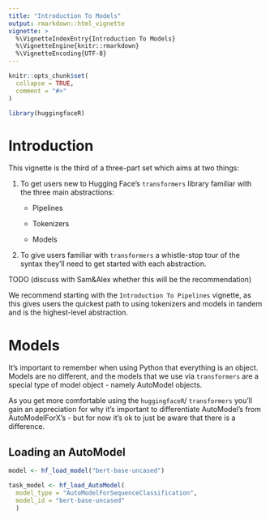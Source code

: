 ```yaml
---
title: "Introduction To Models"
output: rmarkdown::html_vignette
vignette: >
  %\VignetteIndexEntry{Introduction To Models}
  %\VignetteEngine{knitr::rmarkdown}
  %\VignetteEncoding{UTF-8}
---
```


```r
knitr::opts_chunk$set(
  collapse = TRUE,
  comment = "#>"
)
```

```r
library(huggingfaceR)
```

# Introduction

This vignette is the third of a three-part set which aims at two things:

1.  To get users new to Hugging Face's `transformers` library familiar with the three main abstractions:

    -   Pipelines

    -   Tokenizers

    -   Models

2.  To give users familiar with `transformers` a whistle-stop tour of the syntax they'll need to get started with each abstraction.

TODO (discuss with Sam&Alex whether this will be the recommendation)

We recommend starting with the `Introduction To Pipelines` vignette, as this gives users the quickest path to using tokenizers and models in tandem and is the highest-level abstraction.

# Models

It's important to remember when using Python that everything is an object. Models are no different, and the models that we use via `transformers` are a special type of model object - namely AutoModel objects.

As you get more comfortable using the `huggingfaceR`/ `transformers` you'll gain an appreciation for why it's important to differentiate AutoModel's from AutoModelForX's - but for now it's ok to just be aware that there is a difference.

## Loading an AutoModel

```r
model <- hf_load_model("bert-base-uncased")

task_model <- hf_load_AutoModel(
  model_type = "AutoModelForSequenceClassification", 
  model_id = "bert-base-uncased"
  )
```
